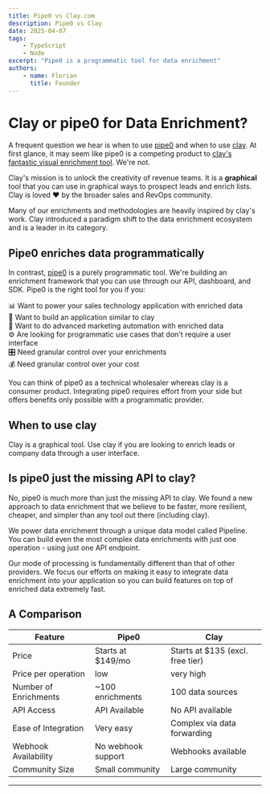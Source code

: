 ```yaml
---
title: Pipe0 vs Clay.com
description: Pipe0 vs Clay
date: 2025-04-07
tags:
    - TypeScript
    - Node
excerpt: "Pipe0 is a programmatic tool for data enrichment"
authors:
    - name: Florian
      title: Founder
---
```


# Clay or pipe0 for Data Enrichment?

A frequent question we hear is when to use [pipe0](https://pipe0.com) and when to use [clay](https://clay.com). At first glance, it may 
seem like pipe0 is a competing product to [clay's fantastic visual enrichment tool](https://clay.com). We're not.

Clay's mission is to unlock the creativity of revenue teams. It is a **graphical** tool that you can use in graphical
ways to prospect leads and enrich lists. Clay is loved ❤️ by the broader sales and RevOps community.

Many of our enrichments and methodologies are heavily inspired by clay's work. Clay introduced a 
paradigm shift to the data enrichment ecosystem and is a leader in its category.

## Pipe0 enriches data programmatically

In contrast, [pipe0](https://pipe0.com) is a purely programmatic tool. We're building an enrichment framework 
that you can use through our API, dashboard, and SDK. Pipe0 is the right tool for you if you:

📊 Want to power your sales technology application with enriched data <br />
🌈 Want to build an application similar to clay <br />
🤖 Want to do advanced marketing automation with enriched data <br />
⚙️ Are looking for programmatic use cases that don't require a user interface <br />
🎛️ Need granular control over your enrichments <br />
💰 Need granular control over your cost <br />

You can think of pipe0 as a technical wholesaler whereas clay is a consumer product. Integrating pipe0 requires 
effort from your side but offers benefits only possible with a programmatic provider.

## When to use clay

Clay is a graphical tool. Use clay if you are looking to enrich leads or company data through a user interface.

## Is pipe0 just the missing API to clay?

No, pipe0 is much more than just the missing API to clay. We found a new approach to data enrichment that 
we believe to be faster, more resilient, cheaper, and simpler than any tool out there (including clay).

We power data enrichment through a unique data model called <AppLink linkType="pipeline">Pipeline</AppLink>.
You can build even the most complex data enrichments with just one operation - using just one API endpoint.

Our mode of processing is fundamentally different than that of other providers. We focus our efforts on 
making it easy to integrate data enrichment into your application so you can build features on top of enriched data
extremely fast.

## A Comparison

| Feature                  | Pipe0             | Clay                                 |
|--------------------------|-------------------|------------------------------------- |
| Price                    | Starts at $149/mo | Starts at $135 (excl. free tier)     |
| Price per operation      | low               | very high                            |
| Number of Enrichments    | ~100 enrichments  | 100 data sources                     |
| API Access               | API Available     | No API available                     |
| Ease of Integration     | Very easy         | Complex via data forwarding           |
| Webhook Availability     | No webhook support| Webhooks available                   |
| Community Size           | Small community   | Large community                      |

--- 
